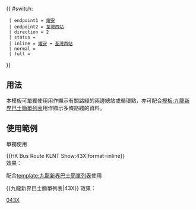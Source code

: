 {{ #switch: {{{format|}}}
  | endpoint1 = [[耀安巴士總站|耀安]]
  | endpoint2 = [[荃灣西站公共運輸交匯處|荃灣西站]]
  | direction = 2
  | status =
  | inline = [[耀安巴士總站|耀安]] ↔ [[荃灣西站公共運輸交匯處|荃灣西站]]
  | normal =
  | full =
}}<noinclude>
==用法==
本模板可單獨使用用作顯示有關路綫的兩邊總站或循環點，亦可配合[[模板:九龍新界巴士簡單列表]]用作顯示多條路綫的資料。

==使用範例==
;單獨使用
<nowiki>{{HK Bus Route KLNT Show:43X|format=inline}}</nowiki><br>
效果：{{HK Bus Route KLNT Show:43X|format=inline}}

;配合[[template:九龍新界巴士簡單列表]]使用
<nowiki>{{九龍新界巴士簡單列表|43X}}</nowiki>
效果：{{九龍新界巴士簡單列表|43X}}
[[Category:九龍巴士路線模板|043X]]</noinclude>